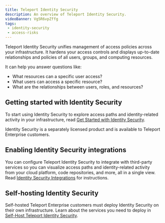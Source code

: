 ```yaml
---
title: Teleport Identity Security
description: An overview of Teleport Identity Security.
videoBanner: Vg5R6vpZffg
tags:
 - identity-security
 - access-risks
---
```


Teleport Identity Security unifies management of access policies across your infrastructure.
It hardens your access controls and displays up-to-date relationships and policies of all
users, groups, and computing resources.

It can help you answer questions like:

- What resources can a specific user access?
- What users can access a specific resource?
- What are the relationships between users, roles, and resources?

## Getting started with Identity Security

To start using Identity Security to explore access paths and identity-related
activity in your infrastructure, read [Get Started with Identity
Security](usage/usage.mdx).

Identity Security is a separately licensed product and is available to Teleport
Enterprise customers.

## Enabling Identity Security integrations

You can configure Teleport Identity Security to integrate with third-party
services so you can visualize access paths and identity-related activity from
your cloud platform, code repositories, and more, all in a single view. Read
[Identity Security Integrations](integrations/integrations.mdx) for
instructions.

## Self-hosting Identity Security

Self-hosted Teleport Enterprise customers must deploy Identity Security on their
own infrastructure. Learn about the services you need to deploy in [Self-Host
Teleport Identity Security](access-graph/access-graph.mdx).


